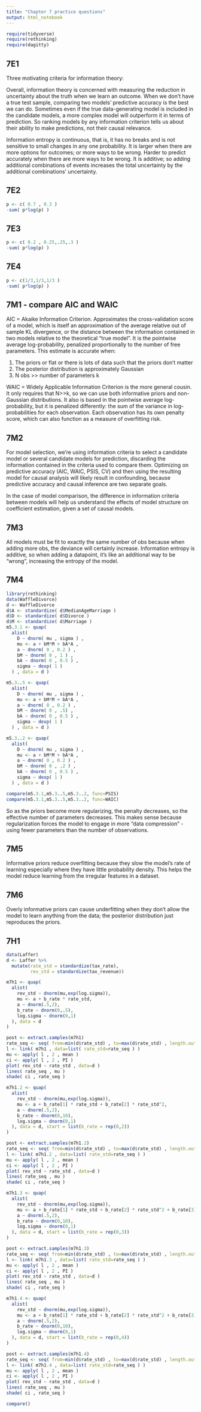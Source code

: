 ```yaml
---
title: "Chapter 7 practice questions"
output: html_notebook
---
```


```r
require(tidyverse)
require(rethinking)
require(dagitty)
```

## 7E1

Three motivating criteria for information theory:

Overall, information theory is concerned with measuring the reduction in uncertainty about the truth when we learn an outcome. When we don't have a true test sample, comparing two models' predictive accuracy is the best we can do. Sometimes even if the true data-generating model is included in the candidate models, a more complex model will outperform it in terms of prediction. So ranking models by any information criterion tells us about their ability to make predictions, not their causal relevance.

Information entropy is continuous, that is, it has no breaks and is not sensitive to small changes in any one probability.
It is larger when there are more options for outcomes; or more ways to be wrong. Harder to predict accurately when there are more ways to be wrong.
It is additive; so adding additional combinations of events increases the total uncertainty by the additional combinations' uncertainty.

## 7E2

```r
p <- c( 0.7 , 0.3 )
-sum( p*log(p) )
```

## 7E3

```r
p <- c( 0.2 , 0.25,.25,.3 )
-sum( p*log(p) )
```

## 7E4

```r
p <- c(1/3,1/3,1/3 )
-sum( p*log(p) )
```

## 7M1 - compare AIC and WAIC

AIC = Akaike Information Criterion. Approximates the cross-validation score of a model, which is itself an approximation of the average relative out of sample KL divergence, or the distance between the information contained in two models relative to the theoretical "true model". It is the pointwise average log-probability, penalized proportionally to the number of free parameters. This estimate is accurate when:

1. The priors or flat or there is lots of data such that the priors don't matter
2. The posterior distribution is approximately Gaussian
3. N obs >> number of parameters k

WAIC = Widely Applicable Information Criterion is the more general cousin. It only requires that N>>k, so we can use both informative priors and non-Gaussian distributions. It also is based in the pointwise average log-probability, but it is penalized differently: the sum of the variance in log-probabilities for each observation. Each observation has its own penalty score, which can also function as a measure of overfitting risk.

## 7M2

For model selection, we're using information criteria to select a candidate model or several candidate models for prediction, discarding the information contained in the criteria used to compare them. Optimizing on predictive accuracy (AIC, WAIC, PSIS, CV) and then using the resulting model for causal analysis will likely result in confounding, because predictive accuracy and causal inference are two separate goals.

In the case of model comparison, the difference in information criteria between models will help us understand the effects of model structure on coefficient estimation, given a set of causal models.

## 7M3

All models must be fit to exactly the same number of obs because when adding more obs, the deviance will certainly increase. Information entropy is additive, so when adding a datapoint, it's like an additional way to be "wrong", increasing the entropy of the model.

## 7M4

```r
library(rethinking)
data(WaffleDivorce)
d <- WaffleDivorce
d$A <- standardize( d$MedianAgeMarriage )
d$D <- standardize( d$Divorce )
d$M <- standardize( d$Marriage )
m5.3.1 <- quap(
  alist(
    D ~ dnorm( mu , sigma ) ,
    mu <- a + bM*M + bA*A ,
    a ~ dnorm( 0 , 0.2 ) ,
    bM ~ dnorm( 0 , 1 ) ,
    bA ~ dnorm( 0 , 0.5 ) ,
    sigma ~ dexp( 1 )
  ) , data = d )

m5.3..5 <- quap(
  alist(
    D ~ dnorm( mu , sigma ) ,
    mu <- a + bM*M + bA*A ,
    a ~ dnorm( 0 , 0.2 ) ,
    bM ~ dnorm( 0 , .5) ,
    bA ~ dnorm( 0 , 0.5 ) ,
    sigma ~ dexp( 1 )
  ) , data = d )

m5.3..2 <- quap(
  alist(
    D ~ dnorm( mu , sigma ) ,
    mu <- a + bM*M + bA*A ,
    a ~ dnorm( 0 , 0.2 ) ,
    bM ~ dnorm( 0 , .2 ) ,
    bA ~ dnorm( 0 , 0.5 ) ,
    sigma ~ dexp( 1 )
  ) , data = d )

compare(m5.3.1,m5.3..5,m5.3..2, func=PSIS)
compare(m5.3.1,m5.3..5,m5.3..2, func=WAIC)

```

So as the priors become more regularizing, the penalty decreases, so the effective number of parameters decreases. This makes sense because regularization forces the model to engage in more "data compression" - using fewer parameters than the number of observations.

## 7M5

Informative priors reduce overfitting because they slow the model's rate of learning especially where they have little probability density. This helps the model reduce learning from the irregular features in a dataset. 

## 7M6

Overly informative priors can cause underfitting when they don't allow the model to learn anything from the data; the posterior distribution just reproduces the priors.

## 7H1

```r
data(Laffer)
d <- Laffer %>%
  mutate(rate_std = standardize(tax_rate),
         rev_std = standardize(tax_revenue))

m7h1 <- quap(
  alist(
    rev_std ~ dnorm(mu,exp(log.sigma)),
    mu <- a + b_rate * rate_std,
    a ~ dnorm(.5,2),
    b_rate ~ dnorm(0,.5),
    log.sigma ~ dnorm(0,1)
  ), data = d
)

post <- extract.samples(m7h1)
rate_seq <- seq( from=min(d$rate_std) , to=max(d$rate_std) , length.out=100 )
l <- link( m7h1 , data=list( rate_std=rate_seq ) )
mu <- apply( l , 2 , mean )
ci <- apply( l , 2 , PI )
plot( rev_std ~ rate_std , data=d )
lines( rate_seq , mu )
shade( ci , rate_seq )

m7h1.2 <- quap(
  alist(
    rev_std ~ dnorm(mu,exp(log.sigma)),
    mu <- a + b_rate[1] * rate_std + b_rate[2] * rate_std^2,
    a ~ dnorm(.5,2),
    b_rate ~ dnorm(0,10),
    log.sigma ~ dnorm(0,1)
  ), data = d, start = list(b_rate = rep(0,2))
)

post <- extract.samples(m7h1.2)
rate_seq <- seq( from=min(d$rate_std) , to=max(d$rate_std) , length.out=100 )
l <- link( m7h1.2 , data=list( rate_std=rate_seq ) )
mu <- apply( l , 2 , mean )
ci <- apply( l , 2 , PI )
plot( rev_std ~ rate_std , data=d )
lines( rate_seq , mu )
shade( ci , rate_seq )

m7h1.3 <- quap(
  alist(
    rev_std ~ dnorm(mu,exp(log.sigma)),
    mu <- a + b_rate[1] * rate_std + b_rate[2] * rate_std^2 + b_rate[3] * rate_std^3,
    a ~ dnorm(.5,2),
    b_rate ~ dnorm(0,10),
    log.sigma ~ dnorm(0,1)
  ), data = d, start = list(b_rate = rep(0,3))
)

post <- extract.samples(m7h1.3)
rate_seq <- seq( from=min(d$rate_std) , to=max(d$rate_std) , length.out=100 )
l <- link( m7h1.3 , data=list( rate_std=rate_seq ) )
mu <- apply( l , 2 , mean )
ci <- apply( l , 2 , PI )
plot( rev_std ~ rate_std , data=d )
lines( rate_seq , mu )
shade( ci , rate_seq )

m7h1.4 <- quap(
  alist(
    rev_std ~ dnorm(mu,exp(log.sigma)),
    mu <- a + b_rate[1] * rate_std + b_rate[2] * rate_std^2 + b_rate[3] * rate_std^3 + b_rate[4] * rate_std^4,
    a ~ dnorm(.5,2),
    b_rate ~ dnorm(0,10),
    log.sigma ~ dnorm(0,1)
  ), data = d, start = list(b_rate = rep(0,4))
)

post <- extract.samples(m7h1.4)
rate_seq <- seq( from=min(d$rate_std) , to=max(d$rate_std) , length.out=100 )
l <- link( m7h1.4 , data=list( rate_std=rate_seq ) )
mu <- apply( l , 2 , mean )
ci <- apply( l , 2 , PI )
plot( rev_std ~ rate_std , data=d )
lines( rate_seq , mu )
shade( ci , rate_seq )

compare()

```

